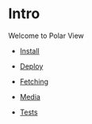 
<Meta title="Intro" />

# Intro

Welcome to Polar View

- [Install](?path=/docs/docs-install--page)

- [Deploy](?path=/docs/docs-deploy--page)

- [Fetching](?path=/docs/docs-fetching--page)

- [Media](?path=/docs/docs-media--page)

- [Tests](?path=/docs/docs-tests--page)
